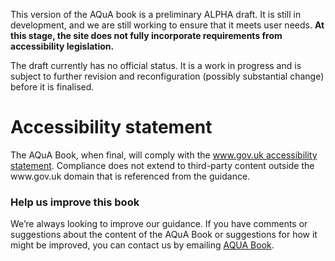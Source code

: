 ::: {.callout-important}
This version of the AQuA book is a preliminary ALPHA draft.  It is still in development, and we are still working to ensure that it meets user needs. **At this stage, the site does not fully incorporate requirements from accessibility legislation.**

The draft currently has no official status. It is a work in progress and is subject to further revision and reconfiguration (possibly substantial change) before it is finalised. 
:::

# Accessibility statement {.unnumbered}

The AQuA Book, when final, will comply with the [www.gov.uk accessibility statement](https://www.gov.uk/help/accessibility-statement).
Compliance does not extend to third-party content outside the www.gov.uk domain that is referenced from the guidance.

### Help us improve this book {.unnumbered}

We’re always looking to improve our guidance. If you have comments or suggestions about the content of the AQuA Book or suggestions for how it might be improved, you can contact us by emailing [AQUA Book](mailto:tbc@tbc.tbc.gov.uk).
